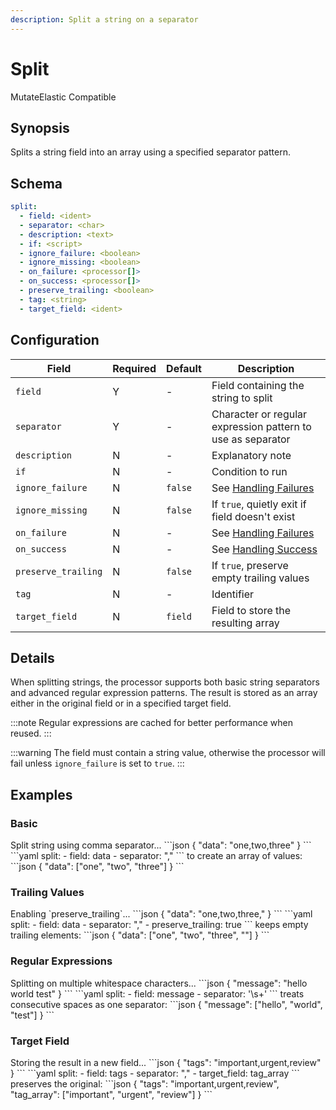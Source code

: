 ```yaml
---
description: Split a string on a separator
---
```


# Split

<span className="theme-doc-version-badge badge badge--primary">Mutate</span><span className="theme-doc-version-badge badge badge--secondary">Elastic Compatible</span>

## Synopsis

Splits a string field into an array using a specified separator pattern.

## Schema

```yaml {2,3}
split:
  - field: <ident>
  - separator: <char>
  - description: <text>
  - if: <script>
  - ignore_failure: <boolean>
  - ignore_missing: <boolean>
  - on_failure: <processor[]>
  - on_success: <processor[]>
  - preserve_trailing: <boolean>
  - tag: <string>
  - target_field: <ident>
```

## Configuration

|Field|Required|Default|Description|
|---|---|---|---|
|`field`|Y|-|Field containing the string to split|
|`separator`|Y|-|Character or regular expression pattern to use as separator|
|`description`|N|-|Explanatory note|
|`if`|N|-|Condition to run|
|`ignore_failure`|N|`false`|See [Handling Failures](../handling-failures.mdx)|
|`ignore_missing`|N|`false`|If `true`, quietly exit if field doesn't exist|
|`on_failure`|N|-|See [Handling Failures](../handling-failures.mdx)|
|`on_success`|N|-|See [Handling Success](../handling-success.mdx)|
|`preserve_trailing`|N|`false`|If `true`, preserve empty trailing values|
|`tag`|N|-|Identifier|
|`target_field`|N|`field`|Field to store the resulting array|

## Details

When splitting strings, the processor supports both basic string separators and advanced regular expression patterns. The result is stored as an array either in the original field or in a specified target field.

:::note
Regular expressions are cached for better performance when reused.
:::

:::warning
The field must contain a string value, otherwise the processor will fail unless `ignore_failure` is set to `true`.
:::

## Examples

### Basic

<ExampleGrid>
  <CommentCol>
    Split string using comma separator...
  </CommentCol>
  <CodeCol>
    ```json
    {
      "data": "one,two,three"
    }
    ```
    ```yaml
    split:
      - field: data
      - separator: ","
    ```
  </CodeCol>
  <CommentCol>
    to create an array of values:
  </CommentCol>
  <CodeCol>
    ```json
    {
      "data": ["one", "two", "three"]
    }
    ```
  </CodeCol>
</ExampleGrid>

### Trailing Values

<ExampleGrid>
  <CommentCol>
    Enabling `preserve_trailing`...
  </CommentCol>
  <CodeCol>
    ```json
    {
      "data": "one,two,three,"
    }
    ```
    ```yaml
    split:
      - field: data
      - separator: ","
      - preserve_trailing: true
    ```
  </CodeCol>
  <CommentCol>
    keeps empty trailing elements:
  </CommentCol>
  <CodeCol>
    ```json
    {
      "data": ["one", "two", "three", ""]
    }
    ```
  </CodeCol>
</ExampleGrid>

### Regular Expressions

<ExampleGrid>
  <CommentCol>
    Splitting on multiple whitespace characters...
  </CommentCol>
  <CodeCol>
    ```json
    {
      "message": "hello   world     test"
    }
    ```
    ```yaml
    split:
      - field: message
      - separator: '\s+'
    ```
  </CodeCol>
  <CommentCol>
    treats consecutive spaces as one separator:
  </CommentCol>
  <CodeCol>
    ```json
    {
      "message": ["hello", "world", "test"]
    }
    ```
  </CodeCol>
</ExampleGrid>

### Target Field

<ExampleGrid>
  <CommentCol>
    Storing the result in a new field...
  </CommentCol>
  <CodeCol>
    ```json
    {
      "tags": "important,urgent,review"
    }
    ```
    ```yaml
    split:
      - field: tags
      - separator: ","
      - target_field: tag_array
    ```
  </CodeCol>
  <CommentCol>
    preserves the original:
  </CommentCol>
  <CodeCol>
    ```json
    {
      "tags": "important,urgent,review",
      "tag_array": ["important", "urgent", "review"]
    }
    ```
  </CodeCol>
</ExampleGrid>
